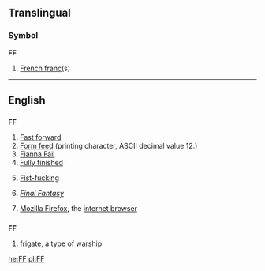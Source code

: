 {{also|ff|ff.|fF|ﬀ|␌}}
==Translingual==

===Symbol===
'''FF'''

# [[French franc]](s)

----

==English==

==={{initialism}}===
'''FF'''

# [[fast forward|Fast forward]]
# [[form feed|Form feed]] (printing character, ASCII decimal value 12.)
# [[Fianna Fáil|Fianna Fáil]]
# [[fully finished|Fully finished]]
# {{vulgar|slang}} [[fist-fucking|Fist-fucking]]
# {{video games}} ''[[w:Final Fantasy|Final Fantasy]]'' {{i|at Wikipedia}}
# [[w:Firefox|Mozilla Firefox]], the [[internet browser]]

==={{abbreviation}}===
'''FF'''

# [[frigate]], a type of warship

[[he:FF]]
[[pl:FF]]